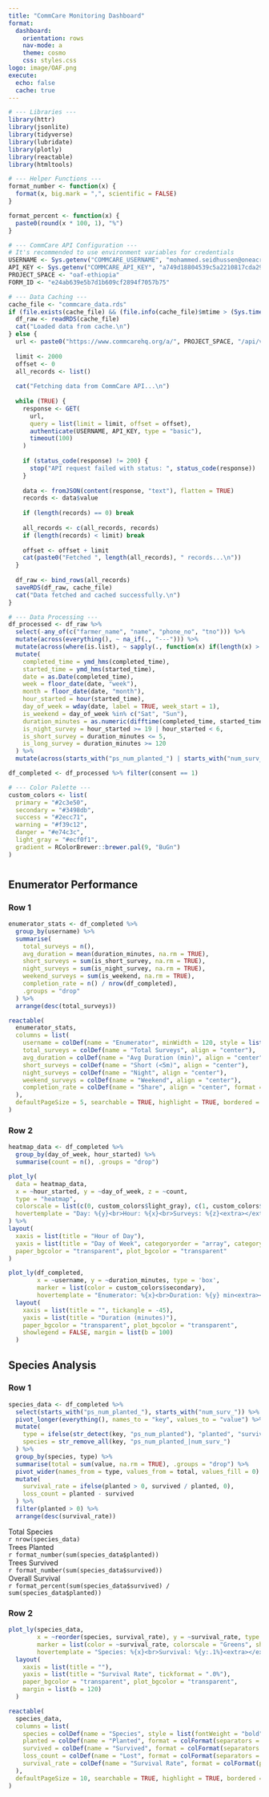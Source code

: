 ```yaml
---
title: "CommCare Monitoring Dashboard"
format:
  dashboard:
    orientation: rows
    nav-mode: a
    theme: cosmo
    css: styles.css
logo: image/OAF.png
execute:
  echo: false
  cache: true
---
```


```r
# --- Libraries ---
library(httr)
library(jsonlite)
library(tidyverse)
library(lubridate)
library(plotly)
library(reactable)
library(htmltools)

# --- Helper Functions ---
format_number <- function(x) {
  format(x, big.mark = ",", scientific = FALSE)
}

format_percent <- function(x) {
  paste0(round(x * 100, 1), "%")
}

# --- CommCare API Configuration ---
# It's recommended to use environment variables for credentials
USERNAME <- Sys.getenv("COMMCARE_USERNAME", "mohammed.seidhussen@oneacrefund.org")
API_KEY <- Sys.getenv("COMMCARE_API_KEY", "a749d18804539c5a2210817cda29630391a088bd")
PROJECT_SPACE <- "oaf-ethiopia"
FORM_ID <- "e24ab639e5b7d1b609cf2894f7057b75"

# --- Data Caching ---
cache_file <- "commcare_data.rds"
if (file.exists(cache_file) && (file.info(cache_file)$mtime > (Sys.time() - 3600))) {
  df_raw <- readRDS(cache_file)
  cat("Loaded data from cache.\n")
} else {
  url <- paste0("https://www.commcarehq.org/a/", PROJECT_SPACE, "/api/v0.5/odata/forms/", FORM_ID, "/feed")
  
  limit <- 2000
  offset <- 0
  all_records <- list()
  
  cat("Fetching data from CommCare API...\n")
  
  while (TRUE) {
    response <- GET(
      url,
      query = list(limit = limit, offset = offset),
      authenticate(USERNAME, API_KEY, type = "basic"),
      timeout(100)
    )
    
    if (status_code(response) != 200) {
      stop("API request failed with status: ", status_code(response))
    }
    
    data <- fromJSON(content(response, "text"), flatten = TRUE)
    records <- data$value
    
    if (length(records) == 0) break
    
    all_records <- c(all_records, records)
    if (length(records) < limit) break
    
    offset <- offset + limit
    cat(paste0("Fetched ", length(all_records), " records...\n"))
  }
  
  df_raw <- bind_rows(all_records)
  saveRDS(df_raw, cache_file)
  cat("Data fetched and cached successfully.\n")
}

# --- Data Processing ---
df_processed <- df_raw %>%
  select(-any_of(c("farmer_name", "name", "phone_no", "tno"))) %>%
  mutate(across(everything(), ~ na_if(., "---"))) %>%
  mutate(across(where(is.list), ~ sapply(., function(x) if(length(x) > 0) x[[1]] else NA))) %>%
  mutate(
    completed_time = ymd_hms(completed_time),
    started_time = ymd_hms(started_time),
    date = as.Date(completed_time),
    week = floor_date(date, "week"),
    month = floor_date(date, "month"),
    hour_started = hour(started_time),
    day_of_week = wday(date, label = TRUE, week_start = 1),
    is_weekend = day_of_week %in% c("Sat", "Sun"),
    duration_minutes = as.numeric(difftime(completed_time, started_time, units = "mins")),
    is_night_survey = hour_started >= 19 | hour_started < 6,
    is_short_survey = duration_minutes <= 5,
    is_long_survey = duration_minutes >= 120
  ) %>%
  mutate(across(starts_with("ps_num_planted_") | starts_with("num_surv_"), as.numeric, .names = "{.col}"))

df_completed <- df_processed %>% filter(consent == 1)

# --- Color Palette ---
custom_colors <- list(
  primary = "#2c3e50",
  secondary = "#3498db",
  success = "#2ecc71",
  warning = "#f39c12",
  danger = "#e74c3c",
  light_gray = "#ecf0f1",
  gradient = RColorBrewer::brewer.pal(9, "BuGn")
)
```

# {.tabset}

## Enumerator Performance

### Row 1 {height=30%}

::: {.card title="Enumerator Leaderboard"}
```r
enumerator_stats <- df_completed %>%
  group_by(username) %>%
  summarise(
    total_surveys = n(),
    avg_duration = mean(duration_minutes, na.rm = TRUE),
    short_surveys = sum(is_short_survey, na.rm = TRUE),
    night_surveys = sum(is_night_survey, na.rm = TRUE),
    weekend_surveys = sum(is_weekend, na.rm = TRUE),
    completion_rate = n() / nrow(df_completed),
    .groups = "drop"
  ) %>%
  arrange(desc(total_surveys))

reactable(
  enumerator_stats,
  columns = list(
    username = colDef(name = "Enumerator", minWidth = 120, style = list(fontWeight = "bold")),
    total_surveys = colDef(name = "Total Surveys", align = "center"),
    avg_duration = colDef(name = "Avg Duration (min)", align = "center", format = colFormat(digits = 1)),
    short_surveys = colDef(name = "Short (<5m)", align = "center"),
    night_surveys = colDef(name = "Night", align = "center"),
    weekend_surveys = colDef(name = "Weekend", align = "center"),
    completion_rate = colDef(name = "Share", align = "center", format = colFormat(percent = TRUE, digits = 1))
  ),
  defaultPageSize = 5, searchable = TRUE, highlight = TRUE, bordered = TRUE, striped = TRUE
)
```
:::

### Row 2 {height=70%}

::: {.card title="Daily Productivity Heatmap"}
```r
heatmap_data <- df_completed %>%
  group_by(day_of_week, hour_started) %>%
  summarise(count = n(), .groups = "drop")

plot_ly(
  data = heatmap_data,
  x = ~hour_started, y = ~day_of_week, z = ~count,
  type = "heatmap",
  colorscale = list(c(0, custom_colors$light_gray), c(1, custom_colors$primary)),
  hovertemplate = "Day: %{y}<br>Hour: %{x}<br>Surveys: %{z}<extra></extra>"
) %>%
layout(
  xaxis = list(title = "Hour of Day"),
  yaxis = list(title = "Day of Week", categoryorder = "array", categoryarray = c("Mon", "Tue", "Wed", "Thu", "Fri", "Sat", "Sun")),
  paper_bgcolor = "transparent", plot_bgcolor = "transparent"
)
```
:::

::: {.card title="Performance Distribution"}
```r
plot_ly(df_completed,
        x = ~username, y = ~duration_minutes, type = 'box',
        marker = list(color = custom_colors$secondary),
        hovertemplate = "Enumerator: %{x}<br>Duration: %{y} min<extra></extra>") %>%
  layout(
    xaxis = list(title = "", tickangle = -45),
    yaxis = list(title = "Duration (minutes)"),
    paper_bgcolor = "transparent", plot_bgcolor = "transparent",
    showlegend = FALSE, margin = list(b = 100)
  )
```
:::

## Species Analysis

### Row 1 {height=25%}
```r
species_data <- df_completed %>%
  select(starts_with("ps_num_planted_"), starts_with("num_surv_")) %>%
  pivot_longer(everything(), names_to = "key", values_to = "value") %>%
  mutate(
    type = ifelse(str_detect(key, "ps_num_planted"), "planted", "survived"),
    species = str_remove_all(key, "ps_num_planted_|num_surv_")
  ) %>%
  group_by(species, type) %>%
  summarise(total = sum(value, na.rm = TRUE), .groups = "drop") %>%
  pivot_wider(names_from = type, values_from = total, values_fill = 0) %>%
  mutate(
    survival_rate = ifelse(planted > 0, survived / planted, 0),
    loss_count = planted - survived
  ) %>%
  filter(planted > 0) %>%
  arrange(desc(survival_rate))
```

::: {.metric-card}
<div class="metric-label">Total Species</div>
<div class="metric-value">`r nrow(species_data)`</div>
:::

::: {.metric-card}
<div class="metric-label">Trees Planted</div>
<div class="metric-value">`r format_number(sum(species_data$planted))`</div>
:::

::: {.metric-card}
<div class="metric-label">Trees Survived</div>
<div class="metric-value">`r format_number(sum(species_data$survived))`</div>
:::

::: {.metric-card}
<div class="metric-label">Overall Survival</div>
<div class="metric-value">`r format_percent(sum(species_data$survived) / sum(species_data$planted))`</div>
:::

### Row 2 {height=75%}

::: {.card title="Tree Survival Rates by Species"}
```r
plot_ly(species_data,
        x = ~reorder(species, survival_rate), y = ~survival_rate, type = 'bar',
        marker = list(color = ~survival_rate, colorscale = "Greens", showscale = TRUE),
        hovertemplate = "Species: %{x}<br>Survival: %{y:.1%}<extra></extra>") %>%
  layout(
    xaxis = list(title = ""),
    yaxis = list(title = "Survival Rate", tickformat = ".0%"),
    paper_bgcolor = "transparent", plot_bgcolor = "transparent",
    margin = list(b = 120)
  )
```
:::

::: {.card title="Detailed Species Performance"}
```r
reactable(
  species_data,
  columns = list(
    species = colDef(name = "Species", style = list(fontWeight = "bold")),
    planted = colDef(name = "Planted", format = colFormat(separators = TRUE)),
    survived = colDef(name = "Survived", format = colFormat(separators = TRUE)),
    loss_count = colDef(name = "Lost", format = colFormat(separators = TRUE)),
    survival_rate = colDef(name = "Survival Rate", format = colFormat(percent = TRUE, digits = 1))
  ),
  defaultPageSize = 10, searchable = TRUE, highlight = TRUE, bordered = TRUE, striped = TRUE
)
```
:::